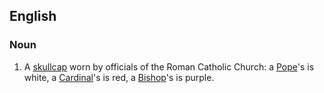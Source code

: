 ==English==

===Noun===
{{en-noun}}

# A [[skullcap]] worn by officials of the Roman Catholic Church: a [[Pope]]'s is white, a [[Cardinal]]'s is red, a [[Bishop]]'s is purple.